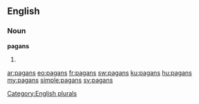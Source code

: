 ==English==

===Noun===
'''pagans'''

# {{plural of|[[pagan]]}}

[[Category:English plurals]]

[[ar:pagans]]
[[eo:pagans]]
[[fr:pagans]]
[[sw:pagans]]
[[ku:pagans]]
[[hu:pagans]]
[[my:pagans]]
[[simple:pagans]]
[[sv:pagans]]